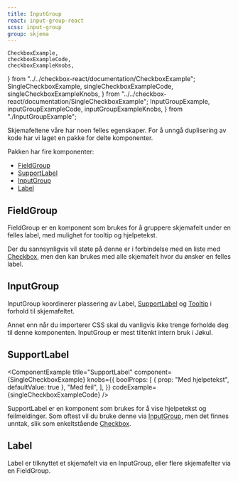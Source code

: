 ```yaml
---
title: InputGroup
react: input-group-react
scss: input-group
group: skjema
---
```


    CheckboxExample,
    checkboxExampleCode,
    checkboxExampleKnobs,
} from "../../checkbox-react/documentation/CheckboxExample";
    SingleCheckboxExample,
    singleCheckboxExampleCode,
    singleCheckboxExampleKnobs,
} from "../../checkbox-react/documentation/SingleCheckboxExample";
    InputGroupExample,
    inputGroupExampleCode,
    inputGroupExampleKnobs,
} from "./InputGroupExample";

<Ingress>
    Skjemafeltene våre har noen felles egenskaper. For å unngå duplisering av
    kode har vi laget en pakke for delte komponenter.
</Ingress>

Pakken har fire komponenter:

-   [FieldGroup](#fieldgroup)
-   [SupportLabel](#supportlabel)
-   [InputGroup](#inputgroup)
-   [Label](#label)

## FieldGroup

<ComponentExample
    title="FieldGroup"
    component={CheckboxExample}
    knobs={checkboxExampleKnobs}
    codeExample={checkboxExampleCode}
/>

FieldGroup er en komponent som brukes for å gruppere skjemafelt under en felles label, med mulighet for tooltip og hjelpetekst.

Der du sannsynligvis vil støte på denne er i forbindelse med en liste med [Checkbox](/komponenter/checkbox), men den kan brukes med alle skjemafelt hvor du ønsker en felles label.

## InputGroup

<ComponentExample
    title="InputGroup"
    component={InputGroupExample}
    codeExample={inputGroupExampleCode}
    knobs={inputGroupExampleKnobs}
/>

InputGroup koordinerer plassering av Label, [SupportLabel](#supportlabel) og [Tooltip](/komponenter/tooltip) i forhold til skjemafeltet.

Annet enn når du importerer CSS skal du vanligvis ikke trenge forholde deg til denne komponenten. InputGroup er mest tiltenkt intern bruk i Jøkul.

## SupportLabel

<ComponentExample
    title="SupportLabel"
    component={SingleCheckboxExample}
    knobs={{
        boolProps: [
            { prop: "Med hjelpetekst", defaultValue: true },
            "Med feil",
        ],
    }}
    codeExample={singleCheckboxExampleCode}
/>

SupportLabel er en komponent som brukes for å vise hjelpetekst og feilmeldinger. Som oftest vil du bruke denne via [InputGroup](#inputgroup), men det finnes unntak, slik som enkeltstående [Checkbox](/komponenter/checkbox#enkeltstående).

## Label

Label er tilknyttet et skjemafelt via en InputGroup, eller flere skjemafelter via en FieldGroup.
